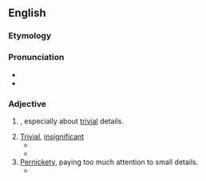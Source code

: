 ==English==

===Etymology===
{{suffix|en|niggle|y}}

===Pronunciation===
* {{IPA|en|/ˈnɪɡ(ə)li/}}
* {{rhymes|en|ɪɡli|ɪɡəli|s2=3}}

===Adjective===
{{en-adj}}

# {{1|bad-tempered}}, especially about [[trivial]] details.
# [[trivial|Trivial]], [[insignificant]]
#* {{quote-book|en|2003|[[w:Michael Morpurgo|Michael Morpurgo]]|[[w: Kensuke's Kingdom|Kensuke's Kingdom]]|url=http://books.google.com/books?id=bqyGBOJejNoC&pg=PA5&dq=niggly&lr=&sig=Xs2OLG9djxgVX8bFv2ee8ESUgxw#PPP15,M1|page=5|passage=They'd argue a lot, about little '''niggly''' things — and they had never been like that.}}
#* {{quote-book|en|1994|Douglas R. Graves|url=http://books.google.com/books?id=RZcmIMxv8HYC|title=Life Drawing in Charcoal|page=153|passage=You soon discover there isn't time (nor is there any need) to put in the '''niggly''' details. The essence of the pose is its attitude or action and a hint of the model.}}
# [[pernickety|Pernickety]], paying too much attention to small details.
#* {{quote-book|en|2003|[[w:Michael Palin|Michael Palin]]|[[w:Sahara (Michael Palin)|Sahara]]|page=16|passage=Now things are less confrontational but just as '''niggly'''. The Spanish examine drivers' papers with elaborate care, causing huge traffic jams}}